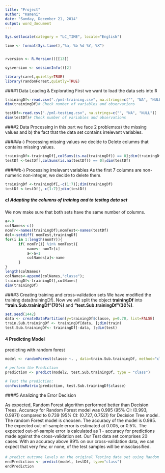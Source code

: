 ```yaml
---
title: "Project"
author: "Kameni"
date: "Sunday, December 21, 2014"
output: word_document
---
```

```r
Sys.setlocale(category = "LC_TIME", locale="English")

time <- format(Sys.time(),"%a, %b %d %Y, %X")


rversion <- R.Version()[[13]]

sysversion <- sessionInfo()[2]
```



```r
library(caret,quietly=TRUE)
library(randomForest,quietly=TRUE) 
```

####1 Data Loading & Explorating
First we want to load the data sets into R 
```r

trainingDf<-read.csv("./pml-training.csv", na.strings=c("", "NA", "NULL"))
dim(trainingDf)# Check number of variables and observations

testDf<-read.csv("./pml-testing.csv", na.strings=c("", "NA", "NULL"))
dim(testDf)# Check number of variables and observations


```


####2 Data Processing
in this part we face 2 problems:a) the missing values and b) the fact that the data set contains irrelevant variables.

#####a-) Processing missing values
we decide to Delete columns that contains missing values.

```r
trainingDf<-trainingDf[,colSums(is.na(trainingDf)) == 0];dim(trainingDf)
testDf <-testDf[,colSums(is.na(testDf)) == 0];dim(testDf)
```


#####b-) Processing irrelevant variables
As the first 7 columns are non-numeric non-integer, we decide to delete them.
```r
trainingDf <-trainingDf[,-c(1:7)];dim(trainingDf)
testDf <-testDf[,-c(1:7)];dim(testDf)
```


##### c) Adapting the columns of training and to testing data set

 We now make sure that both sets have the same number of columns.
 
```r
a<-0
colNames<-c()
nomTr<-names(trainingDf);nomTest<-names(testDf)
del<-setdiff( nomTest,trainingDf)
for(i in 1:length(nomTr)){
      if( nomTr[i] %in% nomTest){
          name<- nomTr[i]
          a<-a+1
          colNames[a]<-name
      }      
}
length(colNames)
colNames<-append(colNames,"classe");
trainingDf<-trainingDf[,colNames]
dim(trainingDf)

```


####3 Creating training and cross-validation sets
We have modified the training data(trainingDf). Now we will split the object **trainingDf** into **"train.Sub.trainingDf"(70%)** and **“test.Sub.trainingDf”(30%)**.     
```r
set.seed(1442)
data <- createDataPartition(y=trainingDf$classe, p=0.70, list=FALSE)
train.Sub.trainingDf <- trainingDf[data, ];dim(train)
test.Sub.trainingDf<- trainingDf[-data, ];dim(test)

```


#### 4 Predicting Model

predicting with random forest
```r
model <- randomForest(classe ~. , data=train.Sub.trainingDf, method="class")

# perform the Prediction
prediction <- predict(model2, test.Sub.trainingDf, type = "class")

# Test the prediction:
confusionMatrix(prediction, test.Sub.trainingDf$classe)

```


####5 Analizing the Error
Decision

As expected, Random Forest algorithm performed better than Decision Trees.
Accuracy for Random Forest model was 0.995 (95% CI: (0.993, 0.997)) compared to 0.739 (95% CI: (0.727, 0.752)) for Decision Tree model. The random Forest model is choosen. The accuracy of the model is 0.995. The expected out-of-sample error is estimated at 0.005, or 0.5%. The expected out-of-sample error is calculated as 1 - accuracy for predictions made against the cross-validation set. Our Test data set comprises 20 cases. With an accuracy above 99% on our cross-validation data, we can expect that very few, or none, of the test samples will be missclassified.


#### 


```r
# predict outcome levels on the original Testing data set using Random Forest algorithm
endPrediction <- predict(model, testDf, type="class")
endPrediction
```

